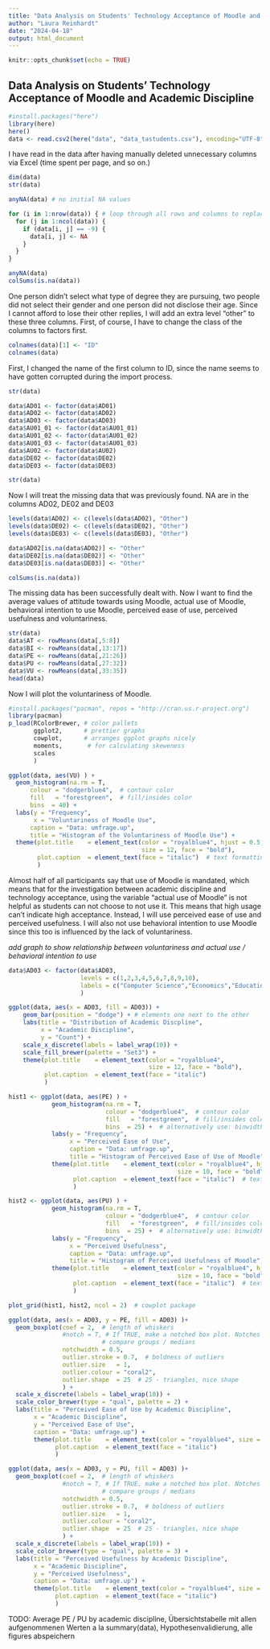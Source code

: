 ```yaml
---
title: "Data Analysis on Students' Technology Acceptance of Moodle and Academic Discipline"
author: "Laura Reinhardt"
date: "2024-04-18"
output: html_document
---
```


```r
knitr::opts_chunk$set(echo = TRUE)
```

## Data Analysis on Students' Technology Acceptance of Moodle and Academic Discipline


```r
#install.packages("here")
library(here)
here()
data <- read.csv2(here("data", "data_tastudents.csv"), encoding="UTF-8", fileEncoding="latin1")
```
I have read in the data after having manually deleted unnecessary columns via Excel (time spent per page, and so on.)

```r
dim(data)
str(data)
```

```r
anyNA(data) # no initial NA values

for (i in 1:nrow(data)) { # loop through all rows and columns to replace empty values that are coded as -9 as actual NA that are recognized by R
  for (j in 1:ncol(data)) {
    if (data[i, j] == -9) {
      data[i, j] <- NA
    }
  }
}
```

```r
anyNA(data)
colSums(is.na(data))
```
One person didn't select what type of degree they are pursuing, two people did not select their gender and one person did not disclose their age. Since I cannot afford to lose their other replies, I will add an extra level "other" to these three columns. First, of course, I have to change the class of the columns to factors first.

```r
colnames(data)[1] <- "ID"
colnames(data)
```
First, I changed the name of the first column to ID, since the name seems to have gotten corrupted during the import process.

```r
str(data)
```
```r
data$AD01 <- factor(data$AD01)
data$AD02 <- factor(data$AD02)
data$AD03 <- factor(data$AD03)
data$AU01_01 <- factor(data$AU01_01)
data$AU01_02 <- factor(data$AU01_02)
data$AU01_03 <- factor(data$AU01_03)
data$AU02 <- factor(data$AU02)
data$DE02 <- factor(data$DE02)
data$DE03 <- factor(data$DE03)

str(data)
```
 
Now I will treat the missing data that was previously found. NA are in the columns AD02, DE02 and DE03

```r
levels(data$AD02) <- c(levels(data$AD02), "Other")
levels(data$DE02) <- c(levels(data$DE02), "Other")
levels(data$DE03) <- c(levels(data$DE03), "Other")

data$AD02[is.na(data$AD02)] <- "Other"
data$DE02[is.na(data$DE02)] <- "Other"
data$DE03[is.na(data$DE03)] <- "Other"

colSums(is.na(data))
```
The missing data has been successfully dealt with. Now I want to find the average values of attitude towards using Moodle, actual use of Moodle, behavioral intention to use Moodle, perceived ease of use, perceived usefulness and voluntariness.

```r
str(data)
data$AT <- rowMeans(data[,5:8])
data$BI <- rowMeans(data[,13:17])
data$PE <- rowMeans(data[,21:26])
data$PU <- rowMeans(data[,27:32])
data$VU <- rowMeans(data[,33:35])
head(data)
```
Now I will plot the voluntariness of Moodle.
```r
#install.packages("pacman", repos = "http://cran.us.r-project.org")
library(pacman)
p_load(RColorBrewer, # color pallets
       ggplot2,      # prettier graphs 
       cowplot,      # arranges ggplot graphs nicely
       moments,       # for calculating skeweness
       scales
       )
```

```r
ggplot(data, aes(VU) ) +
  geom_histogram(na.rm = T,
      colour = "dodgerblue4",  # contour color
      fill   = "forestgreen",  # fill/insides color
      bins  = 40) +  
  labs(y = "Frequency",
       x = "Voluntariness of Moodle Use",
      caption = "Data: umfrage.up",
      title = "Histogram of the Voluntariness of Moodle Use") + 
  theme(plot.title    = element_text(color = "royalblue4", hjust = 0.5,
                                     size = 12, face = "bold"),
        plot.caption  = element_text(face = "italic")  # text formatting
        )
```
Almost half of all participants say that use of Moodle is mandated, which means that for the investigation between academic discipline and technology acceptance, using the variable "actual use of Moodle" is not helpful as students can not choose to not use it. This means that high usage can't indicate high acceptance. Instead, I will use perceived ease of use and perceived usefulness. I will also not use behavioral intention to use Moodle since this too is influenced by the lack of voluntariness. 

*add graph to show relationship between voluntariness and actual use / behavioral intention to use*

```r
data$AD03 <- factor(data$AD03,
                    levels = c(1,2,3,4,5,6,7,8,9,10),
                    labels = c("Computer Science","Economics","Educational and Cognitive Sciences","Humanities, Cultural Sciences and Theology","Law","Mathematics","Natural Sciences","Psychology","Social Sciences","Sports and Health Science")
                    )

ggplot(data, aes(x = AD03, fill = AD03)) + 
    geom_bar(position = "dodge") + # elements one next to the other
    labs(title = "Distribution of Academic Discpline",
         x = "Academic Discipline",
         y = "Count") +
    scale_x_discrete(labels = label_wrap(10)) +
    scale_fill_brewer(palette = "Set3") +
    theme(plot.title    = element_text(color = "royalblue4", 
                                       size = 12, face = "bold"),
          plot.caption  = element_text(face = "italic")
          )
```
```r
hist1 <- ggplot(data, aes(PE) ) +
            geom_histogram(na.rm = T,
                           colour = "dodgerblue4",  # contour color
                           fill   = "forestgreen",  # fill/insides color
                           bins  = 25) +  # alternatively use: binwidth = <width>
            labs(y = "Frequency",
                 x = "Perceived Ease of Use",
                 caption = "Data: umfrage.up",
                 title = "Histogram of Perceived Ease of Use of Moodle") +
            theme(plot.title    = element_text(color = "royalblue4", hjust = 0.5,
                                               size = 10, face = "bold"),
                  plot.caption  = element_text(face = "italic")  # text formatting
                  )

hist2 <- ggplot(data, aes(PU) ) +
            geom_histogram(na.rm = T,
                           colour = "dodgerblue4",  # contour color
                           fill   = "forestgreen",  # fill/insides color
                           bins  = 25) +  # alternatively use: binwidth = <width>
            labs(y = "Frequency",
                 x = "Perceived Usefulness",
                 caption = "Data: umfrage.up",
                 title = "Histogram of Perceived Usefulness of Moodle") +
            theme(plot.title    = element_text(color = "royalblue4", hjust = 0.5,
                                               size = 10, face = "bold"),
                  plot.caption  = element_text(face = "italic")  # text formatting
                  )

plot_grid(hist1, hist2, ncol = 2)  # cowplot package
```
```r
ggplot(data, aes(x = AD03, y = PE, fill = AD03) )+
  geom_boxplot(coef = 2,  # length of whiskers
               #notch = T, # If TRUE, make a notched box plot. Notches are used to
                          # compare groups / medians
               notchwidth = 0.5,
               outlier.stroke = 0.7,  # boldness of outliers 
               outlier.size   = 1,      
               outlier.colour = "coral2",  
               outlier.shape  = 25  # 25 - triangles, nice shape
               ) +
  scale_x_discrete(labels = label_wrap(10)) +
  scale_color_brewer(type = "qual", palette = 2) +
  labs(title = "Perceived Ease of Use by Academic Discipline",
       x = "Academic Discipline",
       y = "Perceived Ease of Use",
       caption = "Data: umfrage.up") +
       theme(plot.title    = element_text(color = "royalblue4", size = 12, face = "bold"),
             plot.caption  = element_text(face = "italic")
             )
```

```r
ggplot(data, aes(x = AD03, y = PU, fill = AD03) )+
  geom_boxplot(coef = 2,  # length of whiskers
               #notch = T, # If TRUE, make a notched box plot. Notches are used to
                          # compare groups / medians
               notchwidth = 0.5,
               outlier.stroke = 0.7,  # boldness of outliers 
               outlier.size   = 1,      
               outlier.colour = "coral2",  
               outlier.shape  = 25  # 25 - triangles, nice shape
               ) +
  scale_x_discrete(labels = label_wrap(10)) +
  scale_color_brewer(type = "qual", palette = 3) +
  labs(title = "Perceived Usefulness by Academic Discipline",
       x = "Academic Discipline",
       y = "Perceived Usefulness",
       caption = "Data: umfrage.up") +
       theme(plot.title    = element_text(color = "royalblue4", size = 12, face = "bold"),
             plot.caption  = element_text(face = "italic")
             )
```
TODO: Average PE / PU by academic discipline, Übersichtstabelle mit allen aufgenommenen Werten a la summary(data), Hypothesenvalidierung, alle figures abspeichern            
